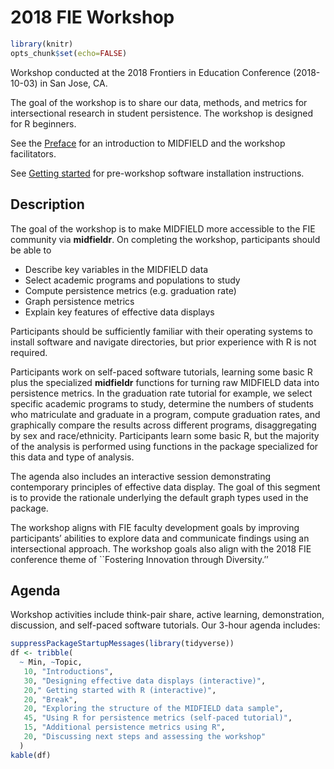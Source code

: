 # 2018 FIE Workshop {-}

```r
library(knitr)
opts_chunk$set(echo=FALSE)
```

Workshop conducted at the 2018 Frontiers in Education Conference (2018-10-03) in San Jose, CA. 

The goal of the workshop is to share our data, methods, and metrics for intersectional research in student persistence. The workshop is designed for R beginners.

See the [Preface](https://midfieldr.github.io/workshops/preface.html) for an introduction to MIDFIELD and the workshop facilitators. 

See [Getting started](https://midfieldr.github.io/workshops/getting-started.html) for pre-workshop software installation instructions. 


## Description  {-}

The goal of the workshop is to make MIDFIELD more accessible to the FIE community via **midfieldr**. On completing the workshop, participants should be able to 

- Describe key variables in the MIDFIELD data 
- Select academic programs and populations to study
- Compute persistence metrics (e.g.\ graduation rate) 
- Graph persistence metrics
- Explain key features of effective data displays 


Participants should be sufficiently familiar with their operating systems to install software and navigate directories, but prior experience with R is not required. 

Participants work on self-paced software tutorials, learning some basic R plus the specialized **midfieldr** functions for turning raw MIDFIELD data into persistence metrics. In the graduation rate tutorial for example, we select specific academic programs to study, determine the numbers of students who matriculate and graduate in a program, compute graduation rates, and graphically compare the results across different programs, disaggregating by sex and race/ethnicity. Participants learn some basic R, but the majority of the analysis is performed using functions in the package specialized for this data and type of analysis. 

The agenda also includes an interactive session demonstrating contemporary principles of effective data display. The goal of this segment is to provide the rationale underlying the default graph types used in the package. 

The workshop aligns with FIE faculty development goals by improving participants’ abilities to explore data and communicate findings using an intersectional approach. The workshop goals also align with the 2018 FIE conference theme of ``Fostering Innovation through Diversity.'' 

## Agenda  {-}

Workshop activities include think-pair share, active learning, demonstration, discussion, and self-paced software tutorials. Our 3-hour agenda includes: 

```r
suppressPackageStartupMessages(library(tidyverse))
df <- tribble(
  ~ Min, ~Topic, 
   10, "Introductions", 
   30, "Designing effective data displays (interactive)", 
   20," Getting started with R (interactive)", 
   20, "Break", 
   20, "Exploring the structure of the MIDFIELD data sample", 
   45, "Using R for persistence metrics (self-paced tutorial)", 
   15, "Additional persistence metrics using R", 
   20, "Discussing next steps and assessing the workshop"
  )
kable(df)
```








